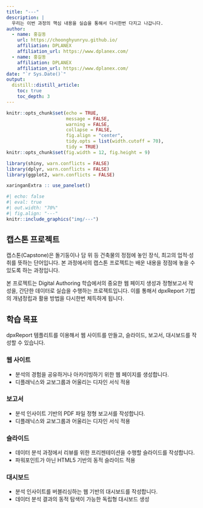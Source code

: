 ```yaml
---
title: "---"
description: |
  우리는 이번 과정의 핵심 내용을 실습을 통해서 다시한번 다지고 나갑니다.
author:
  - name: 홍길동 
    url: https://choonghyunryu.github.io/
    affiliation: DPLANEX
    affiliation_url: https://www.dplanex.com/
  - name: 홍길동 
    affiliation: DPLANEX
    affiliation_url: https://www.dplanex.com/
date: "`r Sys.Date()`"  
output: 
  distill::distill_article:
    toc: true
    toc_depth: 3  
---
```


```r
knitr::opts_chunk$set(echo = TRUE, 
                      message = FALSE, 
                      warning = FALSE, 
                      collapse = FALSE,
                      fig.align = "center",
                      tidy.opts = list(width.cutoff = 70), 
                      tidy = TRUE)
knitr::opts_chunk$set(fig.width = 12, fig.height = 9)

library(shiny, warn.conflicts = FALSE)
library(dplyr, warn.conflicts = FALSE)
library(ggplot2, warn.conflicts = FALSE)

xaringanExtra :: use_panelset()
```

```r
#| echo: false 
#| eval: true
#| out.width: "70%"
#| fig.align: "---"
knitr::include_graphics("img/---")
```

## 캡스톤 프로젝트

캡스톤(Capstone)은 돌기둥이나 담 위 등 건축물의 정점에 놓인 장식, 최고의 업적·성취를 뜻하는 단어입니다. 본 과정에서의 캡스톤 프로젝트는 배운 내용을 정점에 놓을 수 있도록 하는 과정입니다.

본 프로젝트는 Digital Authoring 학습에서의 중요한 웹 페이지 생성과 정형보고서 작성을, 간단한 데이터로 실습을 수행하는 프로젝트입니다. 이를 통해서 dpxReport 기법의 개념정립과 활용 방법을 다시한번 체득하게 됩니다.


## 학습 목표

dpxReport 템플리트를 이용해서 웹 사이트를 만들고, 슬라이드, 보고서, 대시보드를 작성할 수 있습니다.


::: {.panelset}

::: {.panel}
### 웹 사이트 {.panel-name}

- 분석의 경험을 공유하거나 아카이빙하기 위한 웹 페이지를 생성합니다.
- 디플래닉스와 교보그룹과 어울리는 디자인 서식 적용

:::

::: {.panel}

### 보고서 {.panel-name}

- 분석 인사이트 기반의 PDF 파일 정형 보고서를 작성합니다.
- 디플래닉스와 교보그룹과 어울리는 디자인 서식 적용

:::

::: {.panel}
### 슬라이드 {.panel-name}

- 데이터 분석 과정에서 리뷰를 위한 프리젠테이션을 수행할 슬라이드를 작성합니다.
- 파워포인트가 아닌 HTML5 기반의 동적 슬라이드 적용

:::

::: {.panel}

### 대시보드 {.panel-name}

- 분석 인사이트를 버블리싱하는 웹 기반의 대시보드를 작성합니다.
- 데이터 분석 결과의 동적 탐색이 가능한 독립형 대시보드 생성

:::

:::

